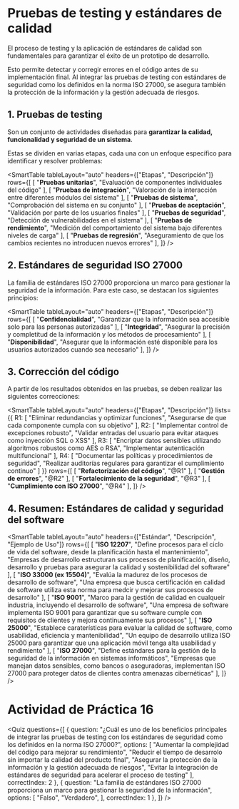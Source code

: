 # Pruebas de testing y estándares de calidad
El proceso de testing y la aplicación de estándares de calidad son fundamentales para garantizar el éxito de un prototipo de desarrollo.

Esto permite detectar y corregir errores en el código antes de su implementación final. Al integrar las pruebas de testing con estándares de seguridad como los definidos en la norma ISO 27000, se asegura también la protección de la información y la gestión adecuada de riesgos.

## 1. Pruebas de testing
Son un conjunto de actividades diseñadas para **garantizar la calidad, funcionalidad y seguridad de un sistema**.

Estas se dividen en varias etapas, cada una con un enfoque específico para identificar y resolver problemas:

<SmartTable
    tableLayout="auto"
    headers={["Etapas", "Descripción"]}
    rows={[
        [
            "**Pruebas unitarias**",
            "Evaluación de componentes individuales del código"
        ],
        [
            "**Pruebas de integración**",
            "Valoración de la interacción entre diferentes módulos del sistema"
        ],
        [
            "**Pruebas de sistema**",
            "Comprobación del sistema en su conjunto"
        ],
        [
            "**Pruebas de aceptación**",
            "Validación por parte de los usuarios finales"
        ],
        [
            "**Pruebas de seguridad**",
            "Detección de vulnerabilidades en el sistema"
        ],
        [
            "**Pruebas de rendimiento**",
            "Medición del comportamiento del sistema bajo diferentes niveles de carga"
        ],
        [
            "**Pruebas de regresión**",
            "Aseguramiento de que los cambios recientes no introducen nuevos errores"
        ],
    ]}
/>

## 2. Estándares de seguridad ISO 27000

La familia de estándares ISO 27000 proporciona un marco para gestionar la seguridad de la información. Para este caso, se destacan los siguientes principios:

<SmartTable
    tableLayout="auto"
    headers={["Etapas", "Descripción"]}
    rows={[
        [
            "**Confidencialidad**",
            "Garantizar que la información sea accesible solo para las personas autorizadas"
        ],
        [
            "**Integridad**",
            "Asegurar la precisión y completitud de la información y los métodos de procesamiento"
        ],
        [
            "**Disponibilidad**",
            "Asegurar que la información esté disponible para los usuarios autorizados cuando sea necesario"
        ],
    ]}
/>

## 3. Corrección del código
A partir de los resultados obtenidos en las pruebas, se deben realizar las siguientes correcciones:

<SmartTable
    tableLayout="auto"
    headers={["Etapas", "Descripción"]}
    lists={{
        R1: [
            "Eliminar redundancias y optimizar funciones",
            "Asegurarse de que cada componente cumpla con su objetivo"
        ],
        R2: [
            "Implementar control de excepciones robusto",
            "Validar entradas del usuario para evitar ataques como inyección SQL o XSS"
        ],
        R3: [
            "Encriptar datos sensibles utilizando algoritmos robustos como AES o RSA",
            "Implementar autenticación multifuncional"
        ],
        R4: [
            "Documentar las políticas y procedimientos de seguridad",
            "Realizar auditorías regulares para garantizar el cumplimiento continuo"
        ]
    }}
    rows={[
        [
            "**Refactorización del código**",
            "@R1"
        ],
        [
            "**Gestión de errores**",
            "@R2"
        ],
        [
            "**Fortalecimiento de la seguridad**",
            "@R3"
        ],
        [
            "**Cumplimiento con ISO 27000**",
            "@R4"
        ],
    ]}
/>


## 4. Resumen: Estándares de calidad y seguridad del software

<SmartTable
    tableLayout="auto"
    headers={["Estándar", "Descripción", "Ejemplo de Uso"]}
    rows={[
        [
            "**ISO 12207**",
            "Define procesos para el ciclo de vida del software, desde la planificación hasta el mantenimiento",
            "Empresas de desarrollo estructuran sus procesos de planificación, diseño, desarrollo y pruebas para asegurar la calidad y sostenibilidad del software"
        ],
        [
            "**ISO 33000 (ex 15504)**",
            "Evalúa la madurez de los procesos de desarrollo de software",
            "Una empresa que busca certificación en calidad de software utiliza esta norma para medcir y mejorar sus procesos de desarrollo"
        ],
        [
            "**ISO 9001**",
            "Marco para la gestión de calidad en cualqueir industria, incluyendo el desarrollo de software",
            "Una empresa de software implementa ISO 9001 para garantizar que su software cumple con requisitos de clientes y mejora continuamente sus procesos"
        ],
        [
            "**ISO 25000**",
            "Establece caraterísticas para evaluar la calidad de software, como usabilidad, eficiencia y mantenibilidad",
            "Un equipo de desarrollo utiliza ISO 25000 para garantizar que una aplicación móvil tenga alta usabilidad y rendimiento"
        ],
        [
            "**ISO 27000**",
            "Define estándares para la gestión de la seguridad de la información en sistemas informáticos",
            "Empresas que manejan datos sensibles, como bancos o aseguradoras, implementan ISO 27000 para proteger datos de clientes contra amenazas cibernéticas"
        ],
    ]}
/>

# Actividad de Práctica 16

<Quiz questions={[
	{
		question: "¿Cuál es uno de los beneficios principales de integrar las pruebas de testing con los estándares de seguridad como los definidos en la norma ISO 27000?",
		options: [
			"Aumentar la complejidad del código para mejorar su rendimiento",
			"Reducir el tiempo de desarrolo sin importar la calidad del producto final",
			"Asegurar la protección de la información y la gestión adecuada de riesgos",
			"Evitar la integración de estándares de seguridad para acelerar el proceso de testing"
		],
		correctIndex: 2
	},
    {
		question: "La familia de estándares ISO 27000 proporciona un marco para gestionar la seguridad de la información",
		options: [
			"Falso",
			"Verdadero",
		],
		correctIndex: 1
	},
]} />